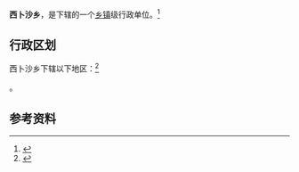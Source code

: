 {{中国乡级行政区|63/23/23/203/000}}

'''西卜沙乡'''，是{{PRC admin/fullname|63/23/23/203/000|3}}下辖的一个[[乡镇|乡镇]]级行政单位。<ref>{{PRC admin/ref sgc|{{PRC admin/parent|63/23/23/203/000}}}}</ref>

== 行政区划 ==

西卜沙乡下辖以下地区：<ref>{{PRC admin/ref sgc|63/23/23/203/000}}</ref>

{{PRC admin/children|63/23/23/203/000}}。

== 参考资料 ==

{{reflist}}

{{行政区划小作品}}
{{PRC admin/navcat|63/23/23/203/000}}